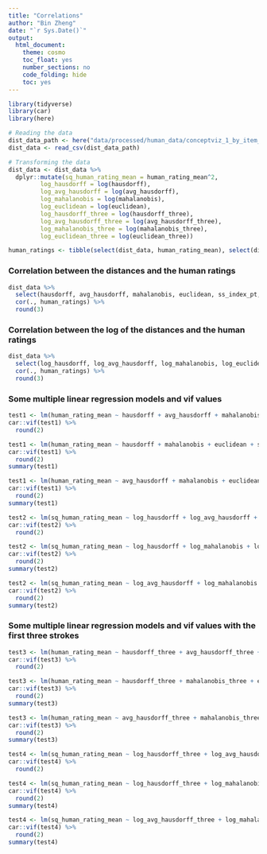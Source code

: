 ---
title: "Correlations"
author: "Bin Zheng"
date: "`r Sys.Date()`"
output: 
  html_document:
    theme: cosmo
    toc_float: yes
    number_sections: no
    code_folding: hide
    toc: yes
---


```{r, include = FALSE}
library(tidyverse)
library(car)
library(here)

# Reading the data
dist_data_path <- here("data/processed/human_data/conceptviz_1_by_item_data_with_various_metrics_r.csv")
dist_data <- read_csv(dist_data_path)

# Transforming the data
dist_data <- dist_data %>%
  dplyr::mutate(sq_human_rating_mean = human_rating_mean^2, 
         log_hausdorff = log(hausdorff), 
         log_avg_hausdorff = log(avg_hausdorff), 
         log_mahalanobis = log(mahalanobis), 
         log_euclidean = log(euclidean), 
         log_hausdorff_three = log(hausdorff_three), 
         log_avg_hausdorff_three = log(avg_hausdorff_three), 
         log_mahalanobis_three = log(mahalanobis_three), 
         log_euclidean_three = log(euclidean_three))

human_ratings <- tibble(select(dist_data, human_rating_mean), select(dist_data, sq_human_rating_mean))
```


### Correlation between the distances and the human ratings
```{r}
dist_data %>%
  select(hausdorff, avg_hausdorff, mahalanobis, euclidean, ss_index_pt, hausdorff_three, avg_hausdorff_three, mahalanobis_three, euclidean_three) %>%
  cor(., human_ratings) %>%
  round(3)
```


### Correlation between the log of the distances and the human ratings
```{r}
dist_data %>% 
  select(log_hausdorff, log_avg_hausdorff, log_mahalanobis, log_euclidean, log_hausdorff_three, log_avg_hausdorff_three, log_mahalanobis_three, log_euclidean_three) %>%
  cor(., human_ratings) %>%
  round(3)
```

### Some multiple linear regression models and vif values
```{r}
test1 <- lm(human_rating_mean ~ hausdorff + avg_hausdorff + mahalanobis + euclidean + ss_index_pt, data = dist_data)
car::vif(test1) %>%
  round(2)
```

```{r}
test1 <- lm(human_rating_mean ~ hausdorff + mahalanobis + euclidean + ss_index_pt, data = dist_data)
car::vif(test1) %>%
  round(2)
summary(test1)

test1 <- lm(human_rating_mean ~ avg_hausdorff + mahalanobis + euclidean + ss_index_pt, data = dist_data)
car::vif(test1) %>%
  round(2)
summary(test1)
```

```{r}
test2 <- lm(sq_human_rating_mean ~ log_hausdorff + log_avg_hausdorff + log_mahalanobis + log_euclidean, data = dist_data)
car::vif(test2) %>%
  round(2)
```

```{r}
test2 <- lm(sq_human_rating_mean ~ log_hausdorff + log_mahalanobis + log_euclidean, data = dist_data)
car::vif(test2) %>%
  round(2)
summary(test2)

test2 <- lm(sq_human_rating_mean ~ log_avg_hausdorff + log_mahalanobis + log_euclidean, data = dist_data)
car::vif(test2) %>%
  round(2)
summary(test2)
```


### Some multiple linear regression models and vif values with the first three strokes
```{r}
test3 <- lm(human_rating_mean ~ hausdorff_three + avg_hausdorff_three + mahalanobis_three + euclidean_three, data = dist_data)
car::vif(test3) %>%
  round(2)
```

```{r}
test3 <- lm(human_rating_mean ~ hausdorff_three + mahalanobis_three + euclidean_three, data = dist_data)
car::vif(test3) %>%
  round(2)
summary(test3)

test3 <- lm(human_rating_mean ~ avg_hausdorff_three + mahalanobis_three + euclidean_three, data = dist_data)
car::vif(test3) %>%
  round(2)
summary(test3)
```

```{r}
test4 <- lm(sq_human_rating_mean ~ log_hausdorff_three + log_avg_hausdorff_three + log_mahalanobis_three + log_euclidean_three, data = dist_data)
car::vif(test4) %>%
  round(2)
```

```{r}
test4 <- lm(sq_human_rating_mean ~ log_hausdorff_three + log_mahalanobis_three + log_euclidean_three, data = dist_data)
car::vif(test4) %>%
  round(2)
summary(test4)

test4 <- lm(sq_human_rating_mean ~ log_avg_hausdorff_three + log_mahalanobis_three + log_euclidean_three, data = dist_data)
car::vif(test4) %>%
  round(2)
summary(test4)
```